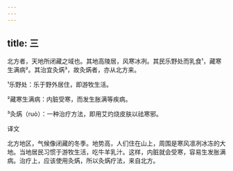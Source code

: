 ```yaml
---
---
---
```

title: 三
---




北方者，天地所闭藏之域也。其地高陵居，风寒冰冽。其民乐野处而乳食¹，藏寒生满病²。其治宜灸焫³，故灸焫者，亦从北方来。

¹乐野处：乐于野外居住，即游牧生活。

²藏寒生满病：内脏受寒，而发生胀满等疾病。

³灸焫（ruò）：一种治疗方法，即用艾灼烧皮肤以祛寒邪。

译文

北方地区，气候像闭藏的冬季。地势高，人们住在山上，周围是寒风凛冽冰冻的大地。当地居民习惯于游牧生活，吃牛羊乳汁。这样，内脏就会受寒，容易生发胀满病。治疗上，应该使用灸焫，所以灸焫疗法，来自北方。